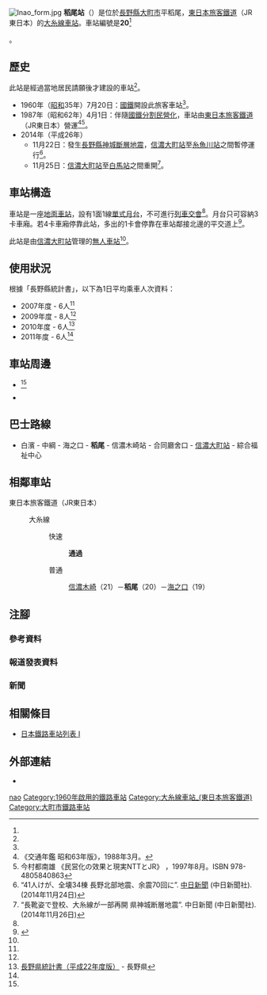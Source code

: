 {{NoteTA
|T=zh-hans:稻尾站;zh-hk:稻尾站;zh-tw:稻尾車站;
|1=zh-hans:稻尾站;zh-hk:稻尾站;zh-tw:稻尾車站;
}}
{{Infobox station
|公司色 = green
|站名 = 稻尾
|圖片 = Inao station.jpg
|圖片說明 = 簡單車站大樓
|日文原名 = 稲尾
|平假名 = いなお
|羅馬拼音 = Inao
|副站名 = 
|電報略號 = イナ<ref name="nagano-zeneki">{{Cite book|author=信濃毎日新聞社出版部 |title=長野県鉄道全駅 増補改訂版 |publisher=信濃毎日新聞社 |date=2011-07-24 |isbn=9784784071647 |page=113|language=ja}}</ref>
|所在地 = {{JPN}}[[長野縣|長野縣]][[大町市|大町市]]平稻尾<ref name="nagano-zeneki"/>
|座標 = {{coord|36|33|15.53|N|137|50|33.36|E|type:railwaystation_region:JP-24|display=inline,title}}
|車站構造 = [[地面車站|地面車站]]
|月台配置 = 1面1線<ref name="nagano-zeneki"/>
|啟用年月日 = 1960年（[[昭和|昭和]]35年）7月20日<ref name="omachi-city-history-modern-1985-9-1">大町市史編纂委員會 《大町市史 第四巻 近代・現代》 大町市，1985年9月1日。</ref><ref name="chikuma-matsumoto-shiojiri-history-3-2-modern-1965">《東筑摩郡松本市塩尻市誌 第三巻 現代下》 東筑摩郡、松本市、鹽尻市鄉土資料編纂會，1965年。</ref>
|廢站年月日 = 
|乘客人數 = 6<ref name=":0">長野縣統計書</ref>
|上下車人次 = 
|統計年度 = 2011
|轉車 = 
|全寬備註 = [[無人車站|無人車站]]<ref name="omachi-city-history-modern-1985-9-1" /><br/>海拔：769.7米<ref name="nagano-zeneki"/>
|adjacent = {{Adjacent stations|system=東日本旅客鐵道|line=大糸線|left=信濃木崎|right=海之口|note-left=21<br>2.2km|note-mid=20<ref group="報道" name="press/161207" /><br>距離[[松本站|松本]]41.6km|note-right=19<br>1.3km}}
}}
[[File:Inao_form.jpg|thumb]]
'''稻尾站'''（{{jpn|j=稲尾駅|hg=いなおえき|rm=Inao eki|f=y}}）是位於[[長野縣|長野縣]][[大町市|大町市]]平稻尾，[[東日本旅客鐵道|東日本旅客鐵道]]（JR東日本）的[[大糸線|大糸線]][[鐵路車站|車站]]。車站編號是'''20'''<ref group="報道" name="press/161207">{{Cite press release|url=https://www.jreast.co.jp/nagano/pdf/161207.pdf|title=大糸線に「駅ナンバー」を導入します|format=PDF|publisher=東日本旅客鉄道長野支社|date=2016-12-07|accessdate=2016-12-08|archiveurl=https://web.archive.org/web/20161208081159/https://www.jreast.co.jp/nagano/pdf/161207.pdf|archivedate=2016-12-08|language=ja}}</ref>。

== 歷史 ==
此站是經過當地居民請願後才建設的車站<ref name="nagano-zeneki"/>。
* 1960年（[[昭和|昭和]]35年）7月20日：[[日本國有鐵道|國鐵]]開設此旅客車站<ref name="chikuma-matsumoto-shiojiri-history-3-2-modern-1965" />。
* 1987年（昭和62年）4月1日：伴隨[[國鐵分割民營化|國鐵分割民營化]]，車站由[[東日本旅客鐵道|東日本旅客鐵道]]（JR東日本）營運<ref name="trafic-yearbook-1988">《交通年鑑 昭和63年版》{{Translink|ja|交通協力会|交通協力會}}，1988年3月。</ref><ref name="privatization-ntt-jr-1997-8">今村都南雄 《民営化の效果と現実NTTとJR》 {{Translink|ja|中央法規出版}}，1997年8月。ISBN 978-4805840863</ref>。
* 2014年（平成26年）
** 11月22日：發生[[長野縣神城斷層地震|長野縣神城斷層地震]]，[[信濃大町站|信濃大町站]]至[[糸魚川站|糸魚川站]]之間暫停運行<ref group="新聞" name="chunichi-np-2014-11-24">“41人けが、全壊34棟 長野北部地震、余震70回に”. [[中日新聞|中日新聞]] (中日新聞社). (2014年11月24日)</ref>。
** 11月25日：[[信濃大町站|信濃大町站]]至[[白馬站_(日本)|白馬站]]之間重開<ref group="新聞" name="chunichi-np-2014-11-26">“長靴姿で登校、大糸線が一部再開 県神城断層地震”. 中日新聞 (中日新聞社). (2014年11月26日)</ref>。

== 車站構造 ==
車站是一座[[地面車站|地面車站]]，設有1面1線[[單式月台|單式月台]]，不可進行[[列車交會|列車交會]]<ref name="nagano-zeneki"/>。月台只可容納3卡車廂。若4卡車廂停靠此站，多出的1卡會停靠在車站鄰接北邊的平交道上<ref name="zeneki36">{{Cite book|title =週刊 JR全駅・全車両基地 |publisher = [[朝日新聞出版|朝日新聞出版]] |series=週刊朝日百科 |volume  =36号 松本駅・穂高駅・姨捨駅ほか70駅 |date =2013-04-21|page =25 |language=ja}}</ref>。

此站是由[[信濃大町站|信濃大町站]]管理的[[無人車站|無人車站]]<ref name="omachi-city-history-modern-1985-9-1" />。

== 使用狀況 ==
根據「長野縣統計書」，以下為1日平均乘車人次資料：
* 2007年度 - 6人<ref name="nagano-zeneki"/>
* 2009年度 - 8人<ref name="nagano-zeneki"/>
* 2010年度 - 6人<ref>[http://www3.pref.nagano.lg.jp/tokei/1_tokeisho/h22_naganokentokeisho.pdf 長野県統計書（平成22年度版）] {{Wayback|url=http://www3.pref.nagano.lg.jp/tokei/1_tokeisho/h22_naganokentokeisho.pdf |date=20160305000151 }} - 長野県</ref>
* 2011年度 - 6人<ref name=":0"/>

== 車站周邊 ==
* {{Translink|ja|木崎湖}}<ref name="nagano-zeneki"/>
* {{Translink|ja|国道148号|國道148號}}

== 巴士路線 ==
; {{Translink|ja|大町市民バス|大町市民巴士}}
* 白濱 - 中綱 - 海之口 - '''稻尾''' - 信濃木崎站 - 合同廳舍口 - [[信濃大町站|信濃大町站]] - 綜合福祉中心

== 相鄰車站 ==
; 東日本旅客鐵道（JR東日本）
: {{Color|#9370db|■}}大糸線
:: 快速
::: '''通過'''
:: 普通
::: [[信濃木崎站|信濃木崎]]（21）－'''稻尾'''（20）－[[海之口站|海之口]]（19）
== 注腳 ==
=== 參考資料 ===
{{Reflist}}
=== 報道發表資料 ===
{{Reflist|group="報道"}}
=== 新聞 ===
{{Reflist|group="新聞"}}
== 相關條目 ==
{{commonscat|Inao Station}}
* [[日本鐵路車站列表_I|日本鐵路車站列表 I]]
== 外部連結 ==
*{{外部連結/JR東日本車站|144|稻尾}}{{ja icon}}
{{大糸線 (JR東日本)}}
{{DEFAULTSORT:Inao}}
[[Category:日本鐵路車站_I|nao]]
[[Category:1960年啟用的鐵路車站|Category:1960年啟用的鐵路車站]]
[[Category:大糸線車站_(東日本旅客鐵道)|Category:大糸線車站_(東日本旅客鐵道)]]
[[Category:大町市鐵路車站|Category:大町市鐵路車站]]